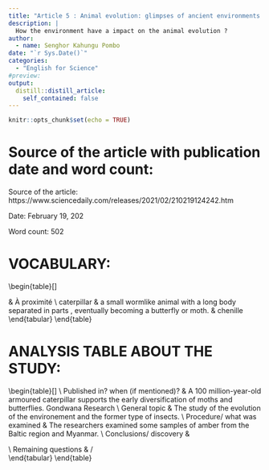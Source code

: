 ```yaml
---
title: "Article 5 : Animal evolution: glimpses of ancient environments "
description: |
  How the environment have a impact on the animal evolution ?
author:
  - name: Senghor Kahungu Pombo
date: "`r Sys.Date()`"
categories:
  - "English for Science"
#preview:
output:
  distill::distill_article:
    self_contained: false
---
```


```r
knitr::opts_chunk$set(echo = TRUE)
```

# Source of the article with publication date and word count:
Source of the article: https://www.sciencedaily.com/releases/2021/02/210219124242.htm

Date:  February 19, 202  

Word count: 502

# VOCABULARY:

\begin{table}[]
\begin{tabular}{lll}
Word from the text & Synonym/definition in English                                                                                   & French translation       \\
amber              & a 			yellow, red, or brown translucent fossil resin used in jewelry.                                            & ambre                    \\
oozing             & to 			flow or pass slowly or gradually                                                                          & Qui 			coule             \\
coniferous         & belonging 			to the plant phylum Coniferophyta                                                                  & conifère                 \\
pristine           & not 			corrupted or made dirty                                                                                  & Pur, 			immacullé        \\
insights           & perception                                                                                                      & apperçu                  \\
feasting           & any 			rich or large meal                                                                                       & Festoyer, 			se régaler  \\
chunk              & Piece, 			part                                                                                                  & morceau                  \\
dung               & excrement, 			esp. of animals                                                                                   & Crotin, 			bouse, fumier \\
nearby             & \begin{tabular}[c]{@{}l@{}}next 			to\\  neighboring\end{tabular}                                               & À 			proximité           \\
caterpillar        & a 			small wormlike animal with a long body separated in parts 			, eventually 			becoming a butterfly or moth. & chenille                
\end{tabular}
\end{table}

# ANALYSIS TABLE ABOUT THE STUDY:

\begin{table}[]
\begin{tabular}{ll}
Researchers?                       & \begin{tabular}[c]{@{}l@{}}- 			Viktor Baranov\\  			\\  			- 			Joachim Haug\end{tabular}                                                                                                                                                                                                                   \\
Published in? when (if mentioned)? & A 			100 million-year-old armoured caterpillar supports the early 			diversification of moths and butterflies. Gondwana 			Research                                                                                                                                                                          \\
General topic                      & The 			study of the evolution of the environement and the former type of 			insects.                                                                                                                                                                                                                         \\
Procedure/ what was examined       & The 			researchers examined some samples of amber from the Baltic region 			and Myanmar.                                                                                                                                                                                                                     \\
Conclusions/ discovery             & \begin{tabular}[c]{@{}l@{}}They 					discovered that the dung is full of plant residues, which 					implies the presence of at least moderately large herbivores in 					these forests. 					\\  					The 					researchers assume that there must have been open areas of 					grassland nearby\end{tabular} \\
Remaining questions                & /                                                                                                                                                                                                                                                                                                           
\end{tabular}
\end{table}

